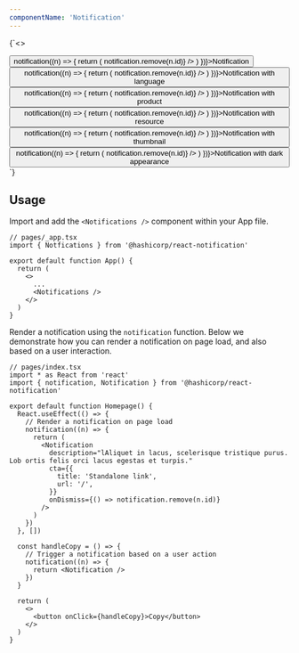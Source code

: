 ```yaml
---
componentName: 'Notification'
---
```


<LiveComponent collapsed>{`<>
<div style={{ display: 'grid', gridTemplateColumns: 'repeat(3, 1fr)', gap: 32}}>
<button onClick={() => notification((n) => {
  return (
    <Notification
      description="lAliquet in lacus, scelerisque tristique purus. Lob ortis felis orci lacus egestas et turpis."
      cta={{
        title: 'Standalone link',
        url: '/'
      }}
      onDismiss={() => notification.remove(n.id)}
    />
  )
})}>Notification</button>
<button onClick={() => notification((n) => {
  return (
    <NotificationWithLanguage
      language="jp"
      description="lAliquet in lacus, scelerisque tristique purus. Lob ortis felis orci lacus egestas et turpis."
      cta={{
        title: 'Standalone link',
        url: '/'
      }}
      onDismiss={() => notification.remove(n.id)}
    />
  )
})}>Notification with language</button>
<button onClick={() => notification((n) => {
  return (
    <NotificationWithProduct
      product="waypoint"
      description="lAliquet in lacus, scelerisque tristique purus. Lob ortis felis orci lacus egestas et turpis."
      cta={{
        title: 'Standalone link',
        url: '/'
      }}
      onDismiss={() => notification.remove(n.id)}
    />
  )
})}>Notification with product</button>
<button onClick={() => notification((n) => {
  return (
    <NotificationWithResource
      type="webinar"
      description="lAliquet in lacus, scelerisque tristique purus. Lob ortis felis orci lacus egestas et turpis."
      cta={{
        title: 'Standalone link',
        url: '/'
      }}
      onDismiss={() => notification.remove(n.id)}
    />
  )
})}>Notification with resource</button>
<button onClick={() => notification((n) => {
  return (
    <NotificationWithThumbnail
      thumbnail={{
        src: 'https://www.datocms-assets.com/2885/1651495958-infrastructure.png',
        alt: 'Notfication thumbnail'
      }}
      description="lAliquet in lacus, scelerisque tristique purus. Lob ortis felis orci lacus egestas et turpis."
      cta={{
        title: 'Standalone link',
        url: '/'
      }}
      onDismiss={() => notification.remove(n.id)}
    />
  )
})}>Notification with thumbnail</button>
<button onClick={() => notification((n) => {
  return (
    <Notification
      appearance='dark'
      description="lAliquet in lacus, scelerisque tristique purus. Lob ortis felis orci lacus egestas et turpis."
      cta={{
        title: 'Standalone link',
        url: '/'
      }}
      onDismiss={() => notification.remove(n.id)}
    />
  )
})}>Notification with dark appearance</button>
</div>
<Notifications />
</>`}</LiveComponent>

<PropsTable props={componentProps} />

## Usage

Import and add the `<Notifications />` component within your App file.

```tsx
// pages/_app.tsx
import { Notfications } from '@hashicorp/react-notification'

export default function App() {
  return (
    <>
      ...
      <Notifications />
    </>
  )
}
```

Render a notification using the `notification` function. Below we demonstrate how you can render a notification on page load, and also based on a user interaction.

```tsx
// pages/index.tsx
import * as React from 'react'
import { notification, Notification } from '@hashicorp/react-notification'

export default function Homepage() {
  React.useEffect(() => {
    // Render a notification on page load
    notification((n) => {
      return (
        <Notification
          description="lAliquet in lacus, scelerisque tristique purus. Lob ortis felis orci lacus egestas et turpis."
          cta={{
            title: 'Standalone link',
            url: '/',
          }}
          onDismiss={() => notification.remove(n.id)}
        />
      )
    })
  }, [])

  const handleCopy = () => {
    // Trigger a notification based on a user action
    notification((n) => {
      return <Notification />
    })
  }

  return (
    <>
      <button onClick={handleCopy}>Copy</button>
    </>
  )
}
```

<!-- ## Notfication examples

### With language

<LiveComponent>{`
<NotificationWithLanguage
  language="en"
  description="lAliquet in lacus, scelerisque tristique purus. Lob ortis felis orci lacus egestas et turpis."
  cta={{
    title: 'Standalone link',
    url: '/'
  }}
  onDismiss={() => {}}
/>
`}</LiveComponent>

### With product

<LiveComponent>{`
<NotificationWithProduct
  product="vault"
  description="lAliquet in lacus, scelerisque tristique purus. Lob ortis felis orci lacus egestas et turpis."
  cta={{
    title: 'Standalone link',
    url: '/'
  }}
  onDismiss={() => {}}
/>
`}</LiveComponent>

### With resource

<LiveComponent>{`
<NotificationWithResource
  type="webinar"
  description="lAliquet in lacus, scelerisque tristique purus. Lob ortis felis orci lacus egestas et turpis."
  cta={{
    title: 'Standalone link',
    url: '/'
  }}
  onDismiss={() => {}}
/>
`}</LiveComponent>

### With thumbnail

<LiveComponent>{`
<NotificationWithThumbnail
  thumbnail={{
    src: 'https://www.datocms-assets.com/2885/1651495958-infrastructure.png',
    alt: 'HashiCorp Infrastructure'
  }}
  description="lAliquet in lacus, scelerisque tristique purus. Lob ortis felis orci lacus egestas et turpis."
  cta={{
    title: 'Standalone link',
    url: '/'
  }}
  onDismiss={() => {}}
/>
`}</LiveComponent>

### With actions

<LiveComponent>{`
<NotificationWithActions
  heading="Notification heading"
  description="lAliquet in lacus, scelerisque tristique purus. Lob ortis felis orci lacus egestas et turpis."
  actions={[
    {
      title: 'Primary action',
      onClick: () => {}
    },
    {
      title: 'Secondary action',
      onClick: () => {}
    },
  ]}
  onDismiss={() => {}}
/>
`}</LiveComponent> -->
